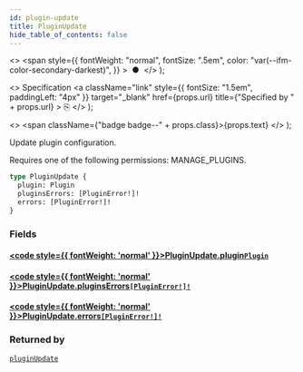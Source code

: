 ```yaml
---
id: plugin-update
title: PluginUpdate
hide_table_of_contents: false
---
```


  <>
    <span
      style={{
        fontWeight: "normal",
        fontSize: ".5em",
        color: "var(--ifm-color-secondary-darkest)",
      }}
    >
      &nbsp;●&nbsp;
    </span>
  </>
);

  <>
    Specification
    <a
      className="link"
      style={{ fontSize: "1.5em", paddingLeft: "4px" }}
      target="\_blank"
      href={props.url}
      title={"Specified by " + props.url}
    >
      ⎘
    </a>
  </>
);

  <>
    <span className={"badge badge--" + props.class}>{props.text}</span>
  </>
);

Update plugin configuration.

Requires one of the following permissions: MANAGE_PLUGINS.

```graphql
type PluginUpdate {
  plugin: Plugin
  pluginsErrors: [PluginError!]!
  errors: [PluginError!]!
}
```

### Fields

#### [<code style={{ fontWeight: 'normal' }}>PluginUpdate.<b>plugin</b></code>](#)<Bullet />[`Plugin`](../../../api-reference/miscellaneous/objects/plugin) <Badge class="secondary" text="object"/> <Badge class="secondary" text="miscellaneous"/>

>

#### [<code style={{ fontWeight: 'normal' }}>PluginUpdate.<b>pluginsErrors</b></code>](#)<Bullet />[`[PluginError!]!`](../../../api-reference/miscellaneous/objects/plugin-error) <Badge class="secondary" text="non-null"/> <Badge class="secondary" text="object"/> <Badge class="secondary" text="miscellaneous"/>

>

#### [<code style={{ fontWeight: 'normal' }}>PluginUpdate.<b>errors</b></code>](#)<Bullet />[`[PluginError!]!`](../../../api-reference/miscellaneous/objects/plugin-error) <Badge class="secondary" text="non-null"/> <Badge class="secondary" text="object"/> <Badge class="secondary" text="miscellaneous"/>

>

### Returned by

[`pluginUpdate`](../../../api-reference/miscellaneous/mutations/plugin-update) <Badge class="secondary" text="mutation"/>
